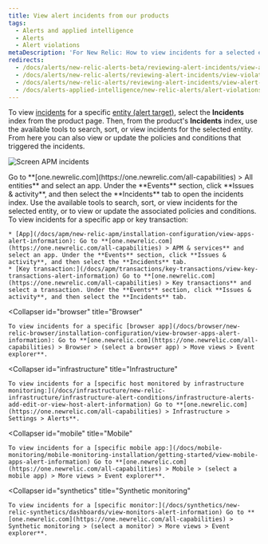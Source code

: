 ```yaml
---
title: View alert incidents from our products
tags:
  - Alerts and applied intelligence
  - Alerts
  - Alert violations
metaDescription: 'For New Relic: How to view incidents for a selected entity in its dedicated UI instead of in the alerts UI.'
redirects:
  - /docs/alerts/new-relic-alerts-beta/reviewing-alert-incidents/view-alert-violations-new-relic-products
  - /docs/alerts/new-relic-alerts/reviewing-alert-incidents/view-violations
  - /docs/alerts/new-relic-alerts/reviewing-alert-incidents/view-alert-violations-new-relic-products
  - /docs/alerts-applied-intelligence/new-relic-alerts/alert-violations/view-alert-violations-new-relic-products
---
```



To view [incidents](/docs/new-relic-solutions/get-started/glossary/#alert-incident) for a specific [entity (alert target)](/docs/using-new-relic/welcome-new-relic/get-started/glossary#alert-entity), select the **Incidents** index from the product page. Then, from the product's **Incidents** index, use the available tools to search, sort, or view incidents for the selected entity. From here you can also view or update the policies and conditions that triggered the incidents.

<img
  title="Screen APM incidents"
  alt="Screen APM incidents"
  src={accountsApmViolationsScreen}
/>

<figcaption>
  Go to **[one.newrelic.com](https://one.newrelic.com/all-capabilities) > All entities** and select an app. Under the **Events** section, click **Issues & activity**, and then select the **Incidents** tab to open the incidents index. Use the available tools to search, sort, or view incidents for the selected entity, or to view or update the associated policies and conditions.
</figcaption>

<CollapserGroup>
  <Collapser
    id="apm"
    title="APM"
  >
    To view incidents for a specific app or key transaction:

    * [App](/docs/apm/new-relic-apm/installation-configuration/view-apps-alert-information): Go to **[one.newrelic.com](https://one.newrelic.com/all-capabilities) > APM & services** and select an app. Under the **Events** section, click **Issues & activity**, and then select the **Incidents** tab.
    * [Key transaction:](/docs/apm/transactions/key-transactions/view-key-transactions-alert-information) Go to **[one.newrelic.com](https://one.newrelic.com/all-capabilities) > Key transactions** and select a transaction. Under the **Events** section, click **Issues & activity**, and then select the **Incidents** tab.
  </Collapser>

  <Collapser
    id="browser"
    title="Browser"
  >
    To view incidents for a specific [browser app](/docs/browser/new-relic-browser/installation-configuration/view-browser-apps-alert-information): Go to **[one.newrelic.com](https://one.newrelic.com/all-capabilities) > Browser > (select a browser app) > Move views > Event explorer**.
  </Collapser>

  <Collapser
    id="infrastructure"
    title="Infrastructure"
  >
    To view incidents for a [specific host monitored by infrastructure monitoring:](/docs/infrastructure/new-relic-infrastructure/infrastructure-alert-conditions/infrastructure-alerts-add-edit-or-view-host-alert-information) Go to **[one.newrelic.com](https://one.newrelic.com/all-capabilities) > Infrastructure > Settings > Alerts**.
  </Collapser>

  <Collapser
    id="mobile"
    title="Mobile"
  >
    To view incidents for a [specific mobile app:](/docs/mobile-monitoring/mobile-monitoring-installation/getting-started/view-mobile-apps-alert-information) Go to **[one.newrelic.com](https://one.newrelic.com/all-capabilities) > Mobile > (select a mobile app) > More views > Event explorer**.
  </Collapser>

  <Collapser
    id="synthetics"
    title="Synthetic monitoring"
  >
    To view incidents for a [specific monitor:](/docs/synthetics/new-relic-synthetics/dashboards/view-monitors-alert-information) Go to **[one.newrelic.com](https://one.newrelic.com/all-capabilities) > Synthetic monitoring > (select a monitor) > More views > Event explorer**.
  </Collapser>
</CollapserGroup>
